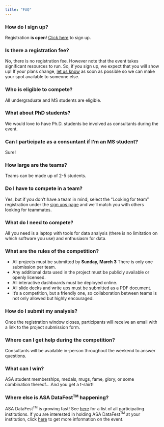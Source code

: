 ```yaml
---
title: "FAQ"
---
```


### How do I sign up?


Registration **is open**! [Click here](/signup.html) to sign up.

 

### Is there a registration fee?

No, there is no registration fee. However note that the event takes significant resources to run. So, if you sign up, we expect that you will show up! If your plans change, [let us know](mailto:aaf29@duke.edu) as soon as possible so we can make your spot available to someone else.

 

### Who is eligible to compete?

All undergraduate and MS students are eligible. 

 

### What about PhD students?

We would love to have Ph.D. students be involved as consultants during the event.

 

### Can I participate as a consuntant if I'm an MS student?

Sure!

 

### How large are the teams?

Teams can be made up of 2-5 students. 

 

### Do I have to compete in a team?


Yes, but if you don't have a team in mind, select the "Looking for team" registration under the [sign ups page](/signups.html) and we'll match you with others looking for teammates.


### What do I need to compete?

All you need is a laptop with tools for data analysis (there is no limitation on which software you use) and enthusiasm for data.

 

### What are the rules of the competition?

- All projects must be submitted by **Sunday, March 3** There is only one submission per team.
- Any additional data used in the project must be publicly available or openly licensed.
- All interactive dashboards must be deployed online.
- All slide decks and write ups must be submitted as a PDF document.
- It's a competition, but a friendly one, so collaboration between teams is not only allowed but highly encouraged.

 

### How do I submit my analysis?

Once the registration window closes, participants will receive an email with a link to the project submission form.

 

### Where can I get help during the competition?

Consultants will be available in-person throughout the weekend to answer questions. 

 

### What can I win?

ASA student memberships, medals, mugs, fame, glory, or some combination thereof... And you get a t-shirt!


### Where else is ASA DataFest<sup><small>TM</small></sup> happening?

ASA DataFest<sup><small>TM</small></sup> is growing fast! See [here](https://ww2.amstat.org/education/datafest/participants.cfm) for a list of all participating institutions. If you are interested in holding ASA DataFest<sup><small>TM</small></sup> at your institution, click [here](https://ww2.amstat.org/education/datafest/hosting.cfm) to get more information on the event.
